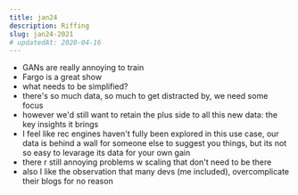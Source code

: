 ```yaml
---
title: jan24 
description: Riffing 
slug: jan24-2021
# updatedAt: 2020-04-16
---
```


- GANs are really annoying to train
- Fargo is a great show
- what needs to be simplified?
- there's so much data, so much to get distracted by, we need some focus
- however we'd still want to retain the plus side to all this new data: the key insights it brings
- I feel like rec engines haven't fully been explored in this use case, our data is behind a wall for someone else to suggest you things, but its not so easy to levarage its data for your own gain
- there r still annoying problems w scaling that don't need to be there
- also I like the observation that many devs (me included), overcomplicate their blogs for no reason